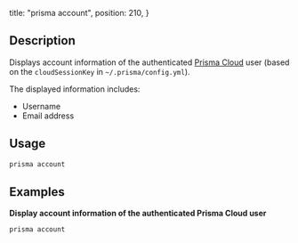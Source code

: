  title: "prisma account",
  position: 210,
}

## Description

Displays account information of the authenticated [Prisma Cloud](https://www.prisma.io/cloud) user (based on the `cloudSessionKey` in `~/.prisma/config.yml`). 

The displayed information includes:

- Username
- Email address

## Usage

```sh
prisma account
```

## Examples

**Display account information of the authenticated Prisma Cloud user**

```sh
prisma account
```